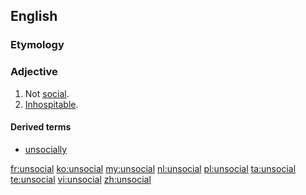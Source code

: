 ==English==

===Etymology===
{{prefix|un|social}}

===Adjective===
{{en-adj}}

# Not [[social]].
# [[inhospitable|Inhospitable]].

====Derived terms====
* [[unsocially]]

[[fr:unsocial]]
[[ko:unsocial]]
[[my:unsocial]]
[[nl:unsocial]]
[[pl:unsocial]]
[[ta:unsocial]]
[[te:unsocial]]
[[vi:unsocial]]
[[zh:unsocial]]